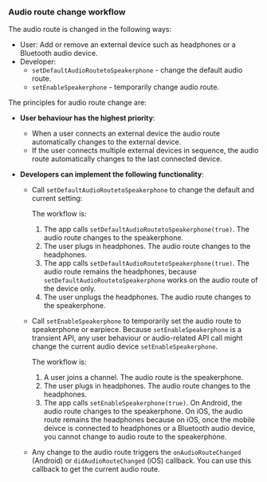 

### Audio route change workflow

The audio route is changed in the following ways:

- User: Add or remove an external device such as headphones or a Bluetooth audio device.
- Developer:
    - `setDefaultAudioRoutetoSpeakerphone` - change the default audio route.
    - `setEnableSpeakerphone` - temporarily change audio route.

The principles for audio route change are:

- **User behaviour has the highest priority**:

  - When a user connects an external device the audio route automatically changes to the external device.
  - If the user connects multiple external devices in sequence, the audio route automatically changes to the last connected device.

- **Developers can implement the following functionality**:

  - Call `setDefaultAudioRoutetoSpeakerphone` to change the default and current setting:

    The workflow is:
      1. The app calls `setDefaultAudioRoutetoSpeakerphone(true)`.
        The audio route changes to the speakerphone.
      4. The user plugs in headphones.
        The audio route changes to the headphones.
      5. The app calls `setDefaultAudioRoutetoSpeakerphone(true)`.
        The audio route remains the headphones, because `setDefaultAudioRoutetoSpeakerphone` works on the audio route of the device only.
      6. The user unplugs the headphones.
        The audio route changes to the speakerphone.

  - Call `setEnableSpeakerphone` to temporarily set the audio route to speakerphone or earpiece. Because `setEnableSpeakerphone` is a transient API, any user behaviour or audio-related API call might change the current audio device `setEnableSpeakerphone`.

    The workflow is:
    1. A user joins a channel.
      The audio route is the speakerphone.
    2. The user plugs in headphones.
      The audio route changes to the headphones.
    3. The app calls `setEnableSpeakerphone(true)`.
      On Android, the audio route changes to the speakerphone. On iOS, the audio route remains the headphones because on iOS, once the mobile deivce is connected to headphones or a Bluetooth audio device, you cannot change to audio route to the speakerphone.

  - Any change to the audio route triggers the `onAudioRouteChanged` (Android) or `didAudioRouteChanged` (iOS) callback. You can use this callback to get the current audio route.

<Android />
<Ios />
<Web />
<Electron/>
<Unity />
<Flutter />
<ReactNative />
<Unreal />